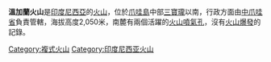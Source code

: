 {{Infobox mountain
| Name = 溫加蘭火山
| photo =
| photo_caption = 
| Elevation = 2,050米
| prominence = 
| listing = 
| Location = {{INA}}[[爪哇島|爪哇島]]
| range = 
| Coordinates = {{coord|7|10|S|110|20|E|type:mountain}}
| topo = 
| Type = [[複式火山|複式火山]]
| Age = [[全新世|全新世]]
| last_eruption = 
| first_ascent = 
| easiest_route = 
}}

'''溫加蘭火山'''是[[印度尼西亞|印度尼西亞]]的[[火山|火山]]，位於[[爪哇島|爪哇島]]中部[[三寶瓏|三寶瓏]]以南，行政方面由[[中爪哇省|中爪哇省]]負責管轄，海拔高度2,050米，南麓有兩個活躍的[[火山噴氣孔|火山噴氣孔]]，沒有[[火山爆發|火山爆發]]的記錄。

 

[[Category:複式火山|Category:複式火山]]
[[Category:印度尼西亚火山|Category:印度尼西亚火山]]

{{Indonesia-stub}}